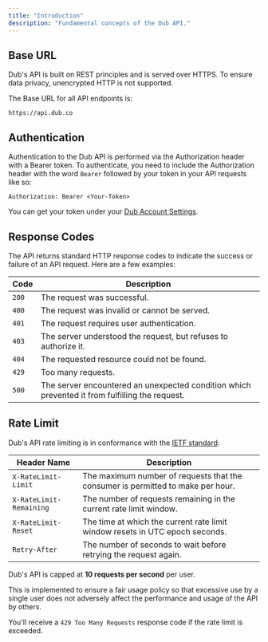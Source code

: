 ```yaml
---
title: "Introduction"
description: "Fundamental concepts of the Dub API."
---
```


## Base URL

Dub's API is built on REST principles and is served over HTTPS. To ensure data privacy, unencrypted HTTP is not supported.

The Base URL for all API endpoints is:

```
https://api.dub.co
```

## Authentication

Authentication to the Dub API is performed via the Authorization header with a Bearer token. To authenticate, you need to include the Authorization header with the word `Bearer` followed by your token in your API requests like so:

```
Authorization: Bearer <Your-Token>
```

You can get your token under your [Dub Account Settings](https://app.dub.co/settings/tokens).

## Response Codes

The API returns standard HTTP response codes to indicate the success or failure of an API request. Here are a few examples:

| Code  | Description                                                                                    |
| ----- | ---------------------------------------------------------------------------------------------- |
| `200` | The request was successful.                                                                    |
| `400` | The request was invalid or cannot be served.                                                   |
| `401` | The request requires user authentication.                                                      |
| `403` | The server understood the request, but refuses to authorize it.                                |
| `404` | The requested resource could not be found.                                                     |
| `429` | Too many requests.                                                                             |
| `500` | The server encountered an unexpected condition which prevented it from fulfilling the request. |

## Rate Limit

Dub's API rate limiting is in conformance with the [IETF standard](https://datatracker.ietf.org/doc/html/draft-ietf-httpapi-ratelimit-headers):

| Header Name             | Description                                                                     |
| ----------------------- | ------------------------------------------------------------------------------- |
| `X-RateLimit-Limit`     | The maximum number of requests that the consumer is permitted to make per hour. |
| `X-RateLimit-Remaining` | The number of requests remaining in the current rate limit window.              |
| `X-RateLimit-Reset`     | The time at which the current rate limit window resets in UTC epoch seconds.    |
| `Retry-After`           | The number of seconds to wait before retrying the request again.                |

Dub's API is capped at **10 requests per second** per user.

This is implemented to ensure a fair usage policy so that excessive use by a single user does not adversely affect the performance and usage of the API by others.

You'll receive a `429 Too Many Requests` response code if the rate limit is exceeded.
